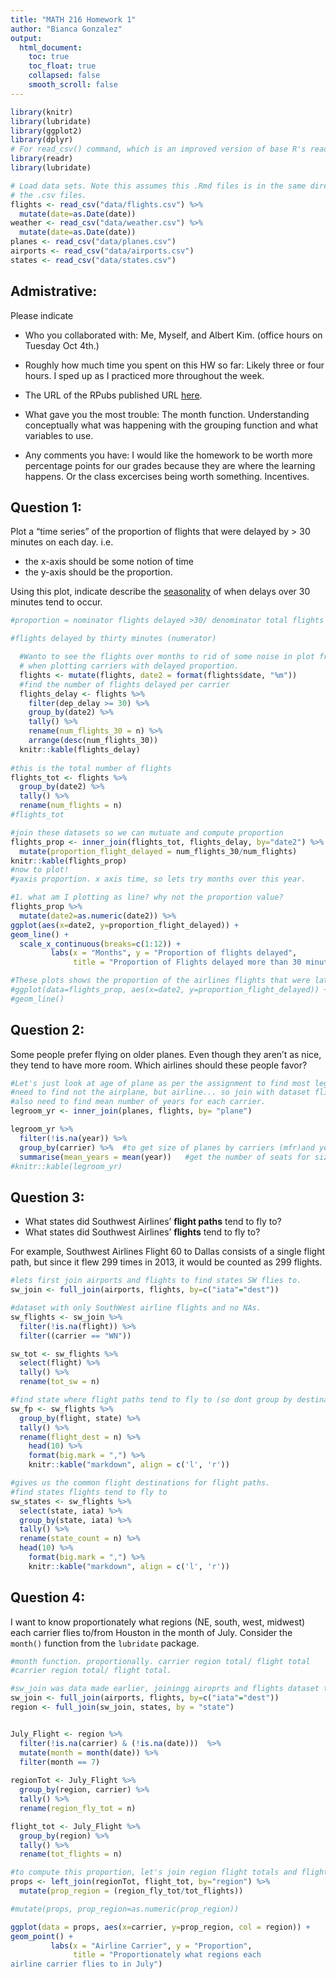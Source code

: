 ```yaml
---
title: "MATH 216 Homework 1"
author: "Bianca Gonzalez"
output:
  html_document:
    toc: true
    toc_float: true
    collapsed: false
    smooth_scroll: false
---
```


```r
library(knitr)
library(lubridate)
library(ggplot2)
library(dplyr)
# For read_csv() command, which is an improved version of base R's read.csv()
library(readr) 
library(lubridate)

# Load data sets. Note this assumes this .Rmd files is in the same directory as
# the .csv files.
flights <- read_csv("data/flights.csv") %>%
  mutate(date=as.Date(date))
weather <- read_csv("data/weather.csv") %>% 
  mutate(date=as.Date(date))
planes <- read_csv("data/planes.csv")
airports <- read_csv("data/airports.csv")
states <- read_csv("data/states.csv")
```

## Admistrative:

Please indicate

* Who you collaborated with:
Me, Myself, and Albert Kim. (office hours on Tuesday Oct 4th.)

* Roughly how much time you spent on this HW so far:
Likely three or four hours. I sped up as I practiced more throughout the week.

* The URL of the RPubs published URL [here](http://rpubs.com/biancaglez94/215369).

* What gave you the most trouble:
The month function. Understanding conceptually what was happening with the grouping function
and what variables to use. 

* Any comments you have:
I would like the homework to be worth more percentage points for our grades because they are where the learning happens. Or the class excercises being worth something. Incentives. 

## Question 1:

Plot a "time series" of the proportion of flights that were delayed by > 30 minutes on each day.  i.e.
 
* the x-axis should be some notion of time
* the y-axis should be the proportion.

Using this plot, indicate describe the
[seasonality](https://en.wikipedia.org/wiki/Seasonality) of when delays over 30
minutes tend to occur.

```r
#proportion = nominator flights delayed >30/ denominator total flights

#flights delayed by thirty minutes (numerator)

  #Wanto to see the flights over months to rid of some noise in plot from days
  # when plotting carriers with delayed proportion. 
  flights <- mutate(flights, date2 = format(flights$date, "%m"))
  #find the number of flights delayed per carrier
  flights_delay <- flights %>% 
    filter(dep_delay >= 30) %>% 
    group_by(date2) %>% 
    tally() %>% 
    rename(num_flights_30 = n) %>% 
    arrange(desc(num_flights_30))
  knitr::kable(flights_delay)
 
#this is the total number of flights
flights_tot <- flights %>%  
  group_by(date2) %>% 
  tally() %>% 
  rename(num_flights = n)
#flights_tot

#join these datasets so we can mutuate and compute proportion
flights_prop <- inner_join(flights_tot, flights_delay, by="date2") %>% 
  mutate(proportion_flight_delayed = num_flights_30/num_flights)
knitr::kable(flights_prop)
#now to plot! 
#yaxis proportion. x axis time, so lets try months over this year. 

#1. what am I plotting as line? why not the proportion value?
flights_prop %>% 
  mutate(date2=as.numeric(date2)) %>% 
ggplot(aes(x=date2, y=proportion_flight_delayed)) +
geom_line() + 
  scale_x_continuous(breaks=c(1:12)) +
         labs(x = "Months", y = "Proportion of flights delayed", 
              title = "Proportion of Flights delayed more than 30 minutes")

```


```r
#These plots shows the proportion of the airlines flights that were late throughout the year. 
#ggplot(data=flights_prop, aes(x=date2, y=proportion_flight_delayed)) + facet_wrap(~carrier.y) +
#geom_line()

```

## Question 2:

Some people prefer flying on older planes.  Even though they aren't as nice,
they tend to have more room.  Which airlines should these people favor?


```r
#Let's just look at age of plane as per the assignment to find most legroom
#need to find not the airplane, but airline... so join with dataset flights to get carrier
#also need to find mean number of years for each carrier. 
legroom_yr <- inner_join(planes, flights, by= "plane")

legroom_yr %>% 
  filter(!is.na(year)) %>%   
  group_by(carrier) %>%  #to get size of planes by carriers (mfr)and years
  summarise(mean_years = mean(year))   #get the number of seats for size of planes
#knitr::kable(legroom_yr)


```

## Question 3:

* What states did Southwest Airlines' **flight paths** tend to fly to?
* What states did Southwest Airlines' **flights** tend to fly to?

For example, Southwest Airlines Flight 60 to Dallas consists of a single flight
path, but since it flew 299 times in 2013, it would be counted as 299 flights.
```r

#lets first join airports and flights to find states SW flies to. 
sw_join <- full_join(airports, flights, by=c("iata"="dest"))

#dataset with only SouthWest airline flights and no NAs. 
sw_flights <- sw_join %>% 
  filter(!is.na(flight)) %>% 
  filter((carrier == "WN")) 

sw_tot <- sw_flights %>% 
  select(flight) %>% 
  tally() %>% 
  rename(tot_sw = n)

#find state where flight paths tend to fly to (so dont group by destination)
sw_fp <- sw_flights %>% 
  group_by(flight, state) %>% 
  tally() %>% 
  rename(flight_dest = n) %>% 
    head(10) %>%
    format(big.mark = ",") %>%
    knitr::kable("markdown", align = c('l', 'r'))

#gives us the common flight destinations for flight paths.
#find states flights tend to fly to 
sw_states <- sw_flights %>% 
  select(state, iata) %>% 
  group_by(state, iata) %>% 
  tally() %>% 
  rename(state_count = n) %>% 
  head(10) %>%
    format(big.mark = ",") %>%
    knitr::kable("markdown", align = c('l', 'r'))


```

## Question 4:

I want to know proportionately what regions (NE, south, west, midwest) each 
carrier flies to/from Houston in the month of July.  Consider the `month()`
function from the `lubridate` package.

```r

#month function. proportionally. carrier region total/ flight total
#carrier region total/ flight total. 

#sw_join was data made earlier, joiningg airoprts and flights dataset togehter. 
sw_join <- full_join(airports, flights, by=c("iata"="dest"))
region <- full_join(sw_join, states, by = "state")


July_Flight <- region %>% 
  filter(!is.na(carrier) & (!is.na(date)))  %>% 
  mutate(month = month(date)) %>% 
  filter(month == 7) 
                            
regionTot <- July_Flight %>% 
  group_by(region, carrier) %>% 
  tally() %>% 
  rename(region_fly_tot = n) 

flight_tot <- July_Flight %>% 
  group_by(region) %>%       
  tally() %>% 
  rename(tot_flights = n) 
```

```r
#to compute this proportion, let's join region flight totals and flights totals 
props <- left_join(regionTot, flight_tot, by="region") %>% 
  mutate(prop_region = (region_fly_tot/tot_flights)) 

#mutate(props, prop_region=as.numeric(prop_region)) 

ggplot(data = props, aes(x=carrier, y=prop_region, col = region)) +
geom_point() +
         labs(x = "Airline Carrier", y = "Proportion", 
              title = "Proportionately what regions each 
airline carrier flies to in July")

```

